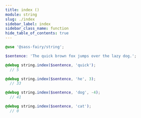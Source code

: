 ```yaml
---
title: index ()
module: string
slug: ./index
sidebar_label: index
sidebar_class_name: function
hide_table_of_contents: true
---
```


<FieldDetails />

```scss
@use '@sass-fairy/string';

$sentence: 'The quick brown fox jumps over the lazy dog.';

@debug string.index($sentence, 'quick');
  // 5

@debug string.index($sentence, 'he', 3);
  // 33

@debug string.index($sentence, 'dog', -4);
  // 41

@debug string.index($sentence, 'cat');
  // 0
```
